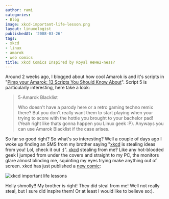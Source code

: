 ```yaml
---
author: rami
categories:
- Blog
image: xkcd-important-life-lesson.png
layout: linuxologist
publishedAt: '2008-03-26'
tags:
- xkcd
- linux
- amarok
- web comics
title: xkcd Comics Inspired by Royal HeHe2-ness?
---
```


Around 2 weeks ago, I blogged about how cool Amarok is and it's scripts in "[Pimp your Amarok: 13 Scripts You Should Know About](/2008/03/14/pimp-your-amarok-13-scripts-you-should-probably-know-about)". Script 5 is particularly interesting, here take a look:


> 5-Amarok Blacklist
> 
> Who doesn't have a parody here or a retro gaming techno remix there? But you don't really want them to start playing when your trying to score with the hottie you brought to your bachelor pad! (Yeah right like thats gonna happen you Linux geek :P). Anyways you can use Amarok Blacklist if the case arises.

So far so good right? So what's so interesting? Well a couple of days ago I woke up finding an SMS from my brother saying "[xkcd](http://www.xkcd.com) is stealing ideas from you! Lol, check it out ;)". [xkcd](http://www.xkcd.com) stealing from me? Like any hot-blooded geek I jumped from under the covers and straight to my PC, the monitors glare almost blinding me, squinting my eyes trying make anything out of screen. xkcd has just published a [new comic](http://xkcd.com/400/):

![xkcd important life lessons](/assets/images/content/blog/xkcd-important-life-lesson.png)

Holly shmolly!! My brother is right! They did  steal from me! Well not really steal, but I sure did inspire them! Or at least I would like to believe so:).